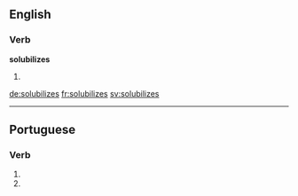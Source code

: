 
==English==

===Verb===
'''solubilizes'''

# {{en-third-person singular of|solubilize}}

[[de:solubilizes]]
[[fr:solubilizes]]
[[sv:solubilizes]]

----
==Portuguese==

===Verb===
{{head|pt|verb form}}
# {{conjugation of|solubilizar||2|s|present|subjunctive|lang=pt}}
# {{conjugation of|solubilizar||2|s|negative|imperative|lang=pt}}
{{rfc-auto}}